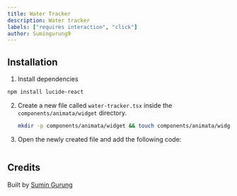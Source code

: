 ```yaml
---
title: Water Tracker
description: Water tracker
labels: ["requires interaction", "click"]
author: Sumingurung9
---
```


<ComponentPreview name="widget-water-tracker--docs" />

## Installation

1. Install dependencies

```bash
npm install lucide-react
```

2. Create a new file called `water-tracker.tsx` inside the `components/animata/widget` directory.

   ```bash
   mkdir -p components/animata/widget && touch components/animata/widget/water-tracker.tsx
   ```

3. Open the newly created file and add the following code:

   ```jsx file=<rootDir>/animata/widget/water-tracker.tsx

   ```

## Credits

Built by [Sumin Gurung](https://github.com/GrgSumin)

